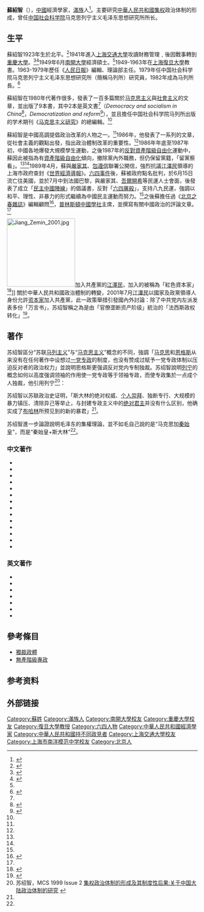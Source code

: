 {{Infobox scholar
| name             = 蘇紹智
| birth_date       = 1923年
| birth_place      = {{ROC-1912}}[[北平|北平]]
|death_date= {{death date and age|df=yes|2019|5|27|1923}}
|nationality =  {{PRC}}
| school_tradition = [[马克思主义|马克思主义]]
| main_interests   = 經濟、政治改革
| notable_ideas    = 政治體制改革
}}
'''蘇紹智'''（{{bd|1923年||2019年|5月27日|catIdx=Su}}），[[中國|中國]]經濟學家，[[滿族|滿族]]人<ref name="鳳凰網">{{Cite web |url=http://finance.ifeng.com/opinion/xuejie/20090904/1196202.shtml |title=經濟學家蘇紹智簡介 |access-date=2014-01-24 |archive-url=https://web.archive.org/web/20140201220628/http://finance.ifeng.com/opinion/xuejie/20090904/1196202.shtml |archive-date=2014-02-01 |dead-url=no }}</ref>。主要研究[[中華人民共和國|中華人民共和國]][[集权|集权]]政治体制的形成，曾任[[中国社会科学院|中国社会科学院]]马克思列宁主义毛泽东思想研究所所长。

==生平==
蘇紹智1923年生於北平。<ref name="民運資料">{{Cite web | url=http://prison.alliance.org.hk/?p=2897 | title=蘇紹智 | publisher=民運人士資料搜尋 | access-date=2014-01-24 | archive-url=https://web.archive.org/web/20140202150919/http://prison.alliance.org.hk/?p=2897 | archive-date=2014-02-02 | dead-url=yes }}</ref>1941年進入[[上海交通大學|上海交通大學]]攻讀財務管理﹐後因戰事轉到[[重慶大學|重慶大學]]。<ref>{{cite web | url=http://www.64memo.com/b5/13533_6.htm | publisher=64memo | title=十年之後的回憶與思考 | author=裡戈| date=1999-06-04 | access-date=2014-01-24 | archive-url=https://web.archive.org/web/20140202122104/http://www.64memo.com/b5/13533_6.htm | archive-date=2014-02-02 | dead-url=no }}</ref><ref name="BrownCollinson2003">{{cite book|author1=Stuart Brown|author2=Diane Collinson|author3=Robert Wilkinson|title=Biographical Dictionary of Twentieth-Century Philosophers|url=http://books.google.com/books?id=Cz-P7i-0VCIC&pg=PA758|date=1 September 2003|publisher=Taylor & Francis|isbn=978-0-203-01447-9|page=758|access-date=2014-01-24|archive-date=2014-06-27|archive-url=https://web.archive.org/web/20140627002441/http://books.google.com/books?id=Cz-P7i-0VCIC&pg=PA758|dead-url=no}}</ref>1949年6月[[南開大學|南開大學]]經濟碩士。<ref name="鳳凰網"/>1949-1963年在[[上海|上海]][[復旦大學|復旦大學]]教書。1963-1979年歷任《[[人民日報|人民日報]]》編輯、理論部主任。1979年任中国社会科学院马克思列宁主义毛泽东思想研究所（簡稱马列所）研究員，1982年成為马列所長。<ref name="Song2013">{{cite book|author=Yuwu Song|title=''Biographical Dictionary of the People's Republic of China''|url=http://books.google.com/books?id=DGbyzKLVh30C&pg=PA277|year=2013|publisher=McFarland|isbn=978-1-4766-0298-1|page=277|access-date=2014-01-24|archive-date=2014-06-27|archive-url=https://web.archive.org/web/20140627002436/http://books.google.com/books?id=DGbyzKLVh30C&pg=PA277|dead-url=no}}</ref>

蘇紹智在1980年代著作很多，發表了一百多篇關於[[马克思主义|马克思主义]]與[[社會主义|社會主义]]的文章，並出版了9本書，其中2本是英文書<ref name="Song2013"/>（''Democracy and socialism in China''<ref>{{cite book|author1=Shaozhi Su|author2=Michael Barratt Brown|title=''Democracy and socialism in China''|url=http://books.google.com/books?id=drvsAAAAMAAJ|date=31 October 1982|publisher=Spokesman|isbn=978-0-85124-343-6|access-date=2014-01-24|archive-date=2014-06-27|archive-url=https://web.archive.org/web/20140627002431/http://books.google.com/books?id=drvsAAAAMAAJ|dead-url=no}}</ref>，''Democratization and reform''<ref>{{cite book|author=Shaozhi Su|title=''Democratization and reform''|url=http://books.google.com/books?id=t7vsAAAAMAAJ|year=1988|publisher=Spokesman|isbn=978-0-85124-496-9|access-date=2014-01-24|archive-date=2014-06-27|archive-url=https://web.archive.org/web/20140627002448/http://books.google.com/books?id=t7vsAAAAMAAJ|dead-url=no}}</ref>），並且擔任中国社会科学院马列所出版的学术期刊《[[马克思主义研究|马克思主义研究]]》的總編輯。<ref name="Song2013"/>

蘇紹智是中國高調提倡政治改革的人物之一。<ref name="Song2013"/>1986年，他發表了一系列的文章，從社會主義的觀點出發，指出政治體制改革的重要性。<ref name="民運資料"/>1986年年底至1987年初，中國各地爆發大規模學生運動，之後1987年的[[反對資產階級自由化|反對資產階級自由化]]運動中，蘇因此被指為有[[資產階級自由化|資產階級自由化]]傾向，撤除黨內外職務，但仍保留黨籍，「留黨察看」。<ref name="民運資料"/><ref name="Song2013"/>1989年4月，蘇與[[嚴家其|嚴家其]]、[[包遵信|包遵信]]聯署公開信，強烈抗議[[江澤民|江澤民]]領導的上海市政府查封《[[世界經濟導報|世界經濟導報]]》。[[六四事件|六四事件]]後，蘇被政府點名批判，於6月15日流亡往美國，並於7月中到法國巴黎，與嚴家其、[[吾爾開希|吾爾開希]]等民運人士會面，後發表了成立「[[民主中國陣線|民主中國陣線]]」的倡議書，反對「[[六四屠殺|六四屠殺]]」，支持八九民運，強調以和平、理性、非暴力的形式繼續為中國民主運動而努力。<ref name="民運資料"/>之後蘇擔任過《[[北京之春雜誌|北京之春雜誌]]》編輯顧問<ref>{{Cite web | url=http://beijingspring.com/big5bjs/bjs/bc/157/103-1.txt | title=蘇紹智先生辭去編輯顧問 | publisher=《北京之春》 | access-date=2014-01-24 | archive-url=https://web.archive.org/web/20160304192002/http://beijingspring.com/big5bjs/bjs/bc/157/103-1.txt | archive-date=2016-03-04 | dead-url=no }}</ref>，[[普林斯頓中國學社|普林斯頓中國學社]]主席，並撰寫有關中國政治的評論文章。<ref name="Song2013"/>

[[File:Jiang_Zemin_2001.jpg|180px]]加入共產黨的[[江澤民|江澤民]]，加入的被稱為「紅色資本家」<ref name="Ren文思永2002">{{cite book|author1=Zhichu Ren|author2=文思永|title=胡锦涛传|url=http://books.google.com/books?id=aihsAAAAIAAJ|year=2002|publisher=Mirror Books USA|isbn=978-1-932138-04-7|access-date=2014-03-11|archive-date=2014-09-22|archive-url=https://web.archive.org/web/20140922145556/http://books.google.com/books?id=aihsAAAAIAAJ|dead-url=no}}</ref>]]
關於中華人民共和國政治體制的轉變，2001年7月[[江澤民|江澤民]]以國家及政黨領導人身份允許[[资本家|资本家]]加入共產黨，此一政策舉措引發國內外討論：除了中共党内左派发表多份「万言书」，苏绍智稱之為是由「官僚垄断资产阶级」統治的「法西斯政权转化」<ref name="苏绍智2001">{{Cite news|last=苏绍智（原中国社科院马列所所长）|title=中共向何处去？江泽民允许资本家入党之后|work=BBC|accessdate=2013-12-26|date=2001-08-29|language=zh-cn|url=http://news.bbc.co.uk/chinese/simp/hi/newsid_1510000/newsid_1515200/1515249.stm|archive-url=https://web.archive.org/web/20131227093200/http://news.bbc.co.uk/chinese/simp/hi/newsid_1510000/newsid_1515200/1515249.stm|archive-date=2013-12-27|dead-url=no}}</ref>。

==著作==
苏绍智區分“苏联[[马列主义|马列主义]]”与“[[马克思主义|马克思主义]]”概念的不同，強調「[[马克思|马克思]]和[[恩格斯|恩格斯]]从来没有在任何著作中设想过[[一党专政|一党专政]]的制度，也没有赞成过赋予一党专政体制以压迫反对者的政治权力」並說明恩格斯更强调反对党内专制独裁。苏绍智說明[[列宁|列宁]]的概念如何以高度强调领袖的作用使一党专政等于领袖专政，而使专政集於一点成个人独裁，他引用列宁<ref name="苏绍智1999">苏绍智，MCS 1999 Issue 2 [http://www.modernchinastudies.org/us/issues/past-issues/65-mcs-1999-issue-2/495-2012-01-01-10-06-23.html 集权政治体制的形成及其制度性后果:关于中国大陆政治体制的研究] {{Wayback|url=http://www.modernchinastudies.org/us/issues/past-issues/65-mcs-1999-issue-2/495-2012-01-01-10-06-23.html |date=20140311211813 }}</ref>：

{{quote|阶级通常是由政党来领导的，政党通常是由较稳固的集团来主持的，而这个集团是由最有威信、最有影响、最有经验、被选出担任最重要职务而称为领袖的人们组成的}}
{{quote|在工作时间绝对服从苏维埃领导人──独裁者──的意志......个人独裁成为革命阶级专政的表现者、代表者和执行者。}}

苏绍智以苏联政治史证明，「斯大林的绝对权威、[[个人崇拜|个人崇拜]]、独断专行、大规模的暴力镇压、清除异己等举止，与封建专政主义中的[[绝对君主|绝对君主]]并没有什么区别，他确实成了[[布哈林|布哈林]]所预见到的新的暴君」<REF name="苏绍智1999"/>。 

苏绍智進一步論證說明毛泽东的集權理論，並不如毛自己說的是“马克思加[[秦始皇|秦始皇]]”，而是“秦始皇+斯大林”<REF name="苏绍智1999"/>。

===中文著作===
* {{cite book | author=苏绍智 | title=資本主义制度下的國民收入、社会資本的再生産和經济危机 | url=http://books.google.com/books?id=YekjAAAAMAAJ | location=上海 | publisher=新知识出版社 | year=1956 | oclc=18549106 | access-date=2014-01-24 | archive-date=2014-06-27 | archive-url=https://web.archive.org/web/20140627002432/http://books.google.com/books?id=YekjAAAAMAAJ | dead-url=no }}
* {{cite book|author=苏绍智|title=我国社会主义经济硏究中的若干问题|oclc=17039793|year=1980|url=http://books.google.com/books?id=St1ZAAAAIAAJ|publisher=上海人民出版社|access-date=2014-01-24|archive-date=2014-06-27|archive-url=https://web.archive.org/web/20140627002445/http://books.google.com/books?id=St1ZAAAAIAAJ|dead-url=no}}
* {{cite book| author=苏绍智| title=经济发展和民主化| url=http://books.google.com/books?id=G_KMAAAAIAAJ| year=1982| publisher=中國社会科学出版社| oclc=19520294| access-date=2014-01-24| archive-date=2014-06-27| archive-url=https://web.archive.org/web/20140627002438/http://books.google.com/books?id=G_KMAAAAIAAJ| dead-url=no}}
* {{cite book|author=苏绍智|title=民主化与改革|url=http://books.google.com/books?id=fXmuHAAACAAJ|year=1987|publisher=人民日报|oclc=51656981|access-date=2014-01-24|archive-date=2014-06-27|archive-url=https://web.archive.org/web/20140627002427/http://books.google.com/books?id=fXmuHAAACAAJ|dead-url=no}}
* {{cite book|author1=王逸舟|author2=苏绍智|title=波兰危机|year=1988|url=http://books.google.com/books?id=niNtAAAAIAAJ|publisher=四川人民出版社|isbn=978-7220003-45-5|access-date=2014-01-24|archive-date=2014-06-27|archive-url=https://web.archive.org/web/20140627002428/http://books.google.com/books?id=niNtAAAAIAAJ|dead-url=no}}
* {{cite book|author=蘇紹智|title=三中全會十周年理論討論會始末|url=http://books.google.com/books?id=P1zXtgAACAAJ|date=1988|oclc=57031589|access-date=2014-01-24|archive-date=2014-06-27|archive-url=https://web.archive.org/web/20140627002452/http://books.google.com/books?id=P1zXtgAACAAJ|dead-url=no}}
* {{cite book | author1=苏绍智 | author2=张显扬主编 | title=十一届三中全会以来马克思主义在中国的发展 | publisher=人民出版社 | year=1988 | isbn=978-7010004082 | url=http://books.google.com/books?id=A-HSAAAAMAAJ | access-date=2014-01-24 | archive-date=2014-06-27 | archive-url=https://web.archive.org/web/20140627002422/http://books.google.com/books?id=A-HSAAAAMAAJ | dead-url=no }}
* {{cite book|author=蘇紹智|title=論制度選擇: 未來中國學社學術討論會文集|url=http://books.google.com/books?id=_k8jAQAAMAAJ|date=1992|oclc=37130889|access-date=2014-01-24|archive-date=2014-06-27|archive-url=https://web.archive.org/web/20140627002425/http://books.google.com/books?id=_k8jAQAAMAAJ|dead-url=no}}
* {{cite book|author=蘇紹智|title=中國大陸由全能主義向民主的轉化|url=http://books.google.com/books?id=whreZwEACAAJ|date=1994|oclc=670439154|access-date=2014-01-24|archive-date=2014-06-27|archive-url=https://web.archive.org/web/20140627002446/http://books.google.com/books?id=whreZwEACAAJ|dead-url=no}}
* {{cite book|author=蘇紹智|title=马克思主义新论|url=http://books.google.com/books?id=cQAZAQAAMAAJ|year=1992|publisher=時報文化|isbn=978-957-13-0449-6|access-date=2014-01-24|archive-date=2014-06-27|archive-url=https://web.archive.org/web/20140627002450/http://books.google.com/books?id=cQAZAQAAMAAJ|dead-url=no}}
* {{cite book| author=蘇紹智| title=中國大陸政治經濟的再認識| year=1995| url=http://books.google.com/books?id=8nupAAAACAAJ| publisher=風雲論壇出版社| isbn=978-957-8929-16-6| access-date=2014-01-24| archive-date=2014-06-27| archive-url=https://web.archive.org/web/20140627002420/http://books.google.com/books?id=8nupAAAACAAJ| dead-url=no}}
* {{cite book| author=蘇紹智| title=中國大陸政治體制改革研究| url=http://books.google.com/books?id=_1AjAQAAMAAJ| year=2001| publisher=中國文化大學出版部| isbn=978-957-0340-49-5| access-date=2014-01-24| archive-date=2014-06-27| archive-url=https://web.archive.org/web/20140627002439/http://books.google.com/books?id=_1AjAQAAMAAJ| dead-url=no}}
* {{cite book|author1=蘇紹智|author2=陳一諮|author3=高文謙|title=人民心中的胡耀邦|url=http://books.google.com/books?id=p5VKAQAAIAAJ|year=2006|publisher=[[明鏡出版社|明鏡出版社]]|isbn=978-1-932138-34-4|access-date=2014-01-24|archive-date=2014-06-27|archive-url=https://web.archive.org/web/20140627002443/http://books.google.com/books?id=p5VKAQAAIAAJ|dead-url=no}}
* {{cite book|author=蘇紹智|title=民主不能等待: 蘇紹智桴邊放言選錄|url=http://books.google.com/books?id=ZoZrAAAAIAAJ|year=2006|publisher=田園書屋|isbn=978-962-339-060-6|access-date=2014-01-24|archive-date=2014-06-27|archive-url=https://web.archive.org/web/20140627002434/http://books.google.com/books?id=ZoZrAAAAIAAJ|dead-url=no}}

===英文著作===
* {{cite book| 
author=Shaozhi Su| 
title=''Socialism, China's Conditions, Modern Science and Technology, Democratization, Development Strategies: A Tenative Discourse on the Chinese Road to Modernization''| 
url=http://books.google.com/books?id=CSpkHAAACAAJ| 
year=1981| 
publisher=The Institute| 
access-date=2014-01-24| 
archive-date=2014-06-27| 
archive-url=https://web.archive.org/web/20140627002435/http://books.google.com/books?id=CSpkHAAACAAJ| 
dead-url=no}}
* {{cite book|author1=Shaozhi Su|author2=Michael Barratt Brown|title=''Democracy and socialism in China''|url=http://books.google.com/books?id=drvsAAAAMAAJ|date=31 October 1982|publisher=Spokesman|isbn=978-0-85124-343-6|access-date=2014-01-24|archive-date=2014-06-27|archive-url=https://web.archive.org/web/20140627002431/http://books.google.com/books?id=drvsAAAAMAAJ|dead-url=no}}
* {{cite book|author=Shaozhi Su|title=''Marxism in China''|url=http://books.google.com/books?id=7KLaAAAAMAAJ|year=1983|publisher=Spokesman|isbn=978-0-85124-374-0|access-date=2014-01-24|archive-date=2016-04-11|archive-url=https://web.archive.org/web/20160411062745/https://books.google.com/books?id=7klaAAAAMAAJ|dead-url=no}}
* {{cite book|author1=Su Shaozhi|author2=Ding Xueliang|title=''Marx and the Coming of Post-industrial Society''|url=http://books.google.com/books?id=jSOxHAAACAAJ|year=1984|publisher=Chinese Academy of Social Sciences, Institute of Marxism-Leninism-Mao Zedong Thought|access-date=2014-01-24|archive-date=2014-06-27|archive-url=https://web.archive.org/web/20140627002429/http://books.google.com/books?id=jSOxHAAACAAJ|dead-url=no}}
* {{cite book|author=Shaozhi Su|title=''Democratization and reform''|url=http://books.google.com/books?id=t7vsAAAAMAAJ|year=1988|publisher=Spokesman|isbn=978-0-85124-496-9|access-date=2014-01-24|archive-date=2014-06-27|archive-url=https://web.archive.org/web/20140627002448/http://books.google.com/books?id=t7vsAAAAMAAJ|dead-url=no}}
* {{cite book| author=Shaozhi Su| title=''China's Present Situation and the Necessity of Deepening the Political Reform''| url=http://books.google.com/books?id=5vfXGAAACAAJ| year=1989| oclc=20510443| publisher=Center for East and Southeast Asian Studies, University of Copenhagen| access-date=2014-01-24| archive-date=2014-06-27| archive-url=https://web.archive.org/web/20140627002424/http://books.google.com/books?id=5vfXGAAACAAJ| dead-url=no}}
* {{cite book|author=Shaozhi Su|title=''Marxism and reform in China''|url=http://books.google.com/books?id=Oo4FAQAAIAAJ|year=1993|publisher=Spokesman|isbn=978-0-85124-546-1|access-date=2014-01-24|archive-date=2014-06-27|archive-url=https://web.archive.org/web/20140627002449/http://books.google.com/books?id=Oo4FAQAAIAAJ|dead-url=no}}

==參考條目==
* [[獨裁政體|獨裁政體]]
* [[無產階級專政|無產階級專政]]

== 参考资料 ==
{{Reflist}}

== 外部链接 ==

{{Authority control}}
<!--- 分类 --->
{{DEFAULTSORT:S苏}}

[[Category:蘇姓|Category:蘇姓]]
[[Category:滿族人|Category:滿族人]]
[[Category:南開大學校友|Category:南開大學校友]]
[[Category:重慶大學校友|Category:重慶大學校友]]
[[Category:復旦大學教授|Category:復旦大學教授]]
[[Category:六四人物|Category:六四人物]]
[[Category:中華人民共和國經濟學家|Category:中華人民共和國經濟學家]]
[[Category:中華人民共和國持不同政見者|Category:中華人民共和國持不同政見者]]
[[Category:上海交通大學校友|Category:上海交通大學校友]]
[[Category:上海市南洋模范中学校友|Category:上海市南洋模范中学校友]]
[[Category:北京人|Category:北京人]]
